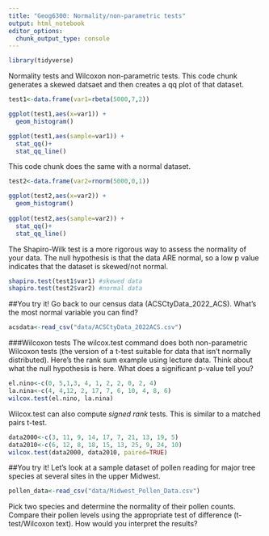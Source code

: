 ```yaml
---
title: "Geog6300: Normality/non-parametric tests"
output: html_notebook
editor_options: 
  chunk_output_type: console
---
```


```r
library(tidyverse)
```

Normality tests and Wilcoxon non-parametric tests. This code chunk generates a skewed datsaet and then creates a qq plot of that dataset.

```r
test1<-data.frame(var1=rbeta(5000,7,2))

ggplot(test1,aes(x=var1)) + 
  geom_histogram()

ggplot(test1,aes(sample=var1)) +
  stat_qq()+
  stat_qq_line()
```

This code chunk does the same with a normal dataset.

```r
test2<-data.frame(var2=rnorm(5000,0,1))

ggplot(test2,aes(x=var2)) + 
  geom_histogram()
 
ggplot(test2,aes(sample=var2)) +
  stat_qq()+
  stat_qq_line()
```

The Shapiro-Wilk test is a more rigorous way to assess the normality of your data. The null hypothesis is that the data ARE normal, so a low p value indicates that the dataset is skewed/not normal.

```r
shapiro.test(test1$var1) #skewed data
shapiro.test(test2$var2) #normal data
```

##You try it!
Go back to our census data (ACSCtyData_2022_ACS). What's the most normal variable you can find?

```r
acsdata<-read_csv("data/ACSCtyData_2022ACS.csv")


```


###Wilcoxon tests
The wilcox.test command does both non-parametric Wilcoxon tests (the version of a t-test suitable for data that isn't normally distributed). Here's the rank sum example using lecture data. Think about what the null hypothesis is here. What does a significant p-value tell you?

```r
el.nino<-c(0, 5,1,3, 4, 1, 2, 2, 0, 2, 4)
la.nina<-c(4, 4,12, 2, 17, 7, 6, 10, 4, 8, 6)
wilcox.test(el.nino, la.nina)
```

Wilcox.test can also compute *signed rank* tests. This is similar to a matched pairs t-test.

```r
data2000<-c(3, 11, 9, 14, 17, 7, 21, 13, 19, 5)
data2010<-c(6, 12, 8, 18, 15, 13, 25, 9, 24, 10)
wilcox.test(data2000, data2010, paired=TRUE)
```


##You try it!
Let's look at a sample dataset of pollen reading for major tree species at several sites in the upper Midwest.

```r
pollen_data<-read_csv("data/Midwest_Pollen_Data.csv")

```

Pick two species and determine the normality of their pollen counts. Compare their pollen levels using the appropriate test of difference (t-test/Wilcoxon text). How would you interpret the results?
